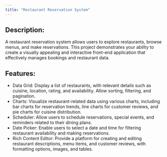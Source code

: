 ```yaml
---
title: "Restaurant Reservation System"
---
```


## Description:

A restaurant reservation system allows users to explore restaurants, browse menus, and make reservations. This project demonstrates your ability to create a visually appealing and interactive front-end application that effectively manages bookings and restaurant data.

## Features:

-   Data Grid: Display a list of restaurants, with relevant details such as cuisine, location, rating, and availability. Allow sorting, filtering, and pagination.
-   Charts: Visualize restaurant-related data using various charts, including bar charts for reservation trends, line charts for customer reviews, and pie charts for cuisine distribution.
-   Scheduler: Allow users to schedule reservations, special events, and reminders related to their dining plans.
-   Date Picker: Enable users to select a date and time for filtering restaurant availability and making reservations.
-   Rich Content Editor: Provide a platform for creating and editing restaurant descriptions, menu items, and customer reviews, with formatting options, images, and tables.
